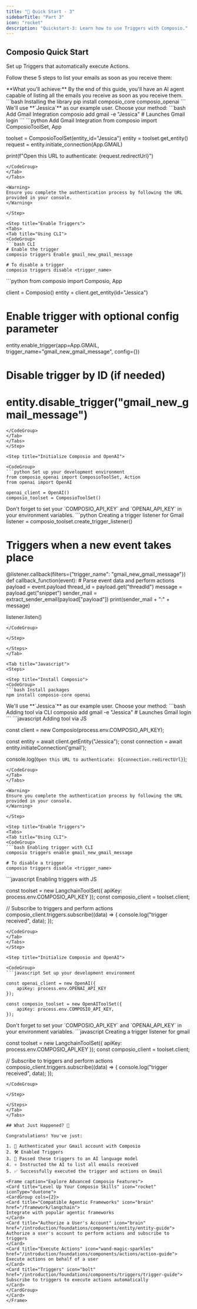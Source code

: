 ```yaml
---
title: "🚀 Quick Start - 3"
sidebarTitle: "Part 3"
icon: "rocket"
description: "Quickstart-3: Learn how to use Triggers with Composio."
---
```


## Composio Quick Start

Set up Triggers that automatically execute Actions.

Follow these 5 steps to list your emails as soon as you receive them:

<Info>
  **What you'll achieve:** By the end of this guide, you'll have an AI agent
  capable of listing all the emails you receive as soon as you receive them.
</Info>

<Tabs>
<Tab title="Python">
<Steps>

<Step title="Install Composio">
  <CodeGroup>
    ```bash Installing the library pip install composio_core composio_openai ```
  </CodeGroup>
</Step>

<Step title="Authenticate Gmail Account">
We'll use **`Jessica`** as our example user. Choose your method:

<Tabs>
<Tab title="CLI (Quickest)">
<CodeGroup>
```bash Add Gmail Integration
composio add gmail -e "Jessica" # Launches Gmail login
```
</CodeGroup>
</Tab>
<Tab title="Python">
<CodeGroup>
```python Add Gmail Integration
from composio import ComposioToolSet, App

toolset = ComposioToolSet(entity_id="Jessica")
entity = toolset.get_entity()
request = entity.initiate_connection(App.GMAIL)

print(f"Open this URL to authenticate: {request.redirectUrl}")

````
</CodeGroup>
</Tab>
</Tabs>

<Warning>
Ensure you complete the authentication process by following the URL provided in your console.
</Warning>

</Step>

<Step title="Enable Triggers">
<Tabs>
<Tab title="Using CLI">
<CodeGroup>
```bash CLI
# Enable the trigger
composio triggers Enable gmail_new_gmail_message

# To disable a trigger
composio triggers disable <trigger_name>
````

</CodeGroup>
</Tab>
<Tab title="Using Python Code">
<CodeGroup>
```python 
from composio import Composio, App

client = Composio()
entity = client.get_entity(id="Jessica")

# Enable trigger with optional config parameter

entity.enable_trigger(app=App.GMAIL, trigger_name="gmail_new_gmail_message", config={})

# Disable trigger by ID (if needed)

# entity.disable_trigger("gmail_new_gmail_message")

````
</CodeGroup>
</Tab>
</Tabs>
</Step>

<Step title="Initialize Composio and OpenAI">

<CodeGroup>
```python Set up your development environment
from composio_openai import ComposioToolSet, Action
from openai import OpenAI

openai_client = OpenAI()
composio_toolset = ComposioToolSet()
````

</CodeGroup>

<Tip>
  Don't forget to set your `COMPOSIO_API_KEY` and `OPENAI_API_KEY` in your
  environment variables.
</Tip>

</Step>

<Step title="Create a Trigger Listener">

<CodeGroup>
```python Creating a trigger listener for Gmail
listener = composio_toolset.create_trigger_listener()

# Triggers when a new event takes place

@listener.callback(filters={"trigger_name": "gmail_new_gmail_message"})
def callback_function(event): # Parse event data and perform actions
payload = event.payload
thread_id = payload.get("threadId")
message = payload.get("snippet")
sender_mail = extract_sender_email(payload["payload"])
print(sender_mail + ":" + message)

listener.listen()

````
</CodeGroup>

</Step>

</Steps>
</Tab>

<Tab title="Javascript">
<Steps>

<Step title="Install Composio">
<CodeGroup>
```bash Install packages
npm install composio-core openai
````

</CodeGroup>
</Step>

<Step title="Authenticate Gmail Account">
We'll use **`Jessica`** as our example user. Choose your method:

<Tabs>
<Tab title="CLI (Quickest)">
<CodeGroup>
```bash Adding tool via CLI
composio add gmail -e "Jessica" # Launches Gmail login
```
</CodeGroup>
</Tab>
<Tab title="JavaScript">
<CodeGroup>
```javascript Adding tool via JS

const client = new Composio(process.env.COMPOSIO_API_KEY);

const entity = await client.getEntity("Jessica");
const connection = await entity.initiateConnection('gmail');

console.log(`Open this URL to authenticate: ${connection.redirectUrl}`);

````
</CodeGroup>
</Tab>
</Tabs>

<Warning>
Ensure you complete the authentication process by following the URL provided in your console.
</Warning>

</Step>

<Step title="Enable Triggers">
<Tabs>
<Tab title="Using CLI">
<CodeGroup>
```bash Enabling trigger with CLI
composio triggers enable gmail_new_gmail_message

# To disable a trigger
composio triggers disable <trigger_name>
````

</CodeGroup>
</Tab>
<Tab title="Using JavaScript Code">
<CodeGroup>
```javascript Enabling triggers with JS 

const toolset = new LangchainToolSet({ apiKey: process.env.COMPOSIO_API_KEY });
const composio_client = toolset.client;

// Subscribe to triggers and perform actions
composio_client.triggers.subscribe((data) => {
console.log("trigger received", data);
});

````
</CodeGroup>
</Tab>
</Tabs>
</Step>

<Step title="Initialize Composio and OpenAI">

<CodeGroup>
```javascript Set up your development environment

const openai_client = new OpenAI({
    apiKey: process.env.OPENAI_API_KEY
});

const composio_toolset = new OpenAIToolSet({
    apiKey: process.env.COMPOSIO_API_KEY,
});
````

</CodeGroup>

<Tip>
  Don't forget to set your `COMPOSIO_API_KEY` and `OPENAI_API_KEY` in your
  environment variables.
</Tip>

</Step>

<Step title="Create a Trigger Listener">

<CodeGroup>
```javascript Creating a trigger listener for gmail

const toolset = new LangchainToolSet({ apiKey: process.env.COMPOSIO_API_KEY });
const composio_client = toolset.client;

// Subscribe to triggers and perform actions
composio_client.triggers.subscribe((data) => {
console.log("trigger received", data);
});

```
</CodeGroup>

</Step>

</Steps>
</Tab>
</Tabs>

## What Just Happened? 🎉

Congratulations! You've just:

1. 🔐 Authenticated your Gmail account with Composio
2. 🛠 Enabled Triggers
3. 🧠 Passed these triggers to an AI language model
4. ⭐ Instructed the AI to list all emails received
5. ✅ Successfully executed the trigger and actions on Gmail

<Frame caption="Explore Advanced Composio Features">
<Card title="Level Up Your Composio Skills" icon="rocket" iconType="duotone">
<CardGroup cols={2}>
<Card title="Compatible Agentic Frameworks" icon="brain" href="/framework/langchain">
Integrate with popular agentic frameworks
</Card>
<Card title="Authorize a User's Account" icon="brain" href="/introduction/foundations/components/entity/entity-guide">
Authorize a user's account to perform actions and subscribe to triggers
</Card>
<Card title="Execute Actions" icon="wand-magic-sparkles" href="/introduction/foundations/components/actions/action-guide">
Execute actions on behalf of a user
</Card>
<Card title="Triggers" icon="bolt" href="/introduction/foundations/components/triggers/trigger-guide">
Subscribe to triggers to execute actions automatically
</Card>
</CardGroup>
</Card>
</Frame>
```
